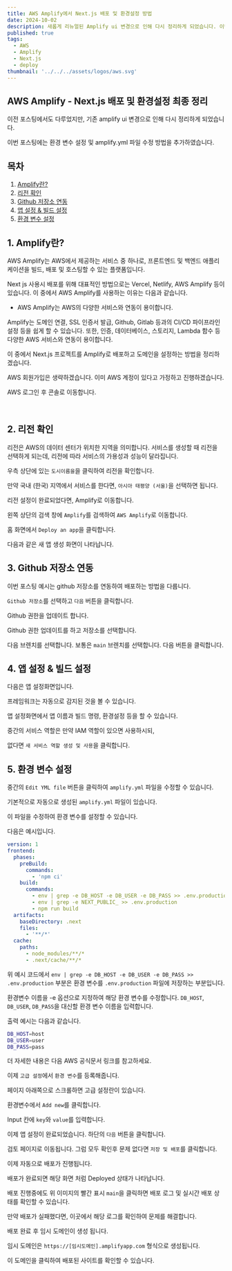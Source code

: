 ```yaml
---
title: AWS Amplify에서 Next.js 배포 및 환경설정 방법
date: 2024-10-02
description: 새롭게 리뉴얼된 Amplify ui 변경으로 인해 다시 정리하게 되었습니다. 이번 포스팅에서는 AWS Amplify를 사용하여 Next.js 프로젝트를 배포하는 방법을 정리하겠습니다.
published: true
tags:
  - AWS
  - Amplify
  - Next.js
  - deploy
thumbnail: '../../../assets/logos/aws.svg'
---
```


## AWS Amplify - Next.js 배포 및 환경설정 최종 정리

이전 포스팅에서도 다루었지만, 기존 amplify ui 변경으로 인해 다시 정리하게 되었습니다.

이번 포스팅에는 환경 변수 설정 및 amplify.yml 파일 수정 방법을 추가하였습니다.

## 목차

1. [Amplify란?](#1.-Amplify란?)
2. [리전 확인](#2.-리전-확인)
3. [Github 저장소 연동](#3.-Github-저장소-연동)
4. [앱 설정 & 빌드 설정](#4.-앱-설정-&-빌드-설정)
5. [환경 변수 설정](#5.-환경-변수-설정)

## 1. Amplify란?

AWS Amplify는 AWS에서 제공하는 서비스 중 하나로, 프론트엔드 및 백엔드 애플리케이션을 빌드, 배포 및 호스팅할 수 있는 플랫폼입니다.

Next js 사용시 배포를 위해 대표적인 방법으로는 Vercel, Netlify, AWS Amplify 등이 있습니다. 이 중에서 AWS Amplify를 사용하는 이유는 다음과 같습니다.

- AWS Amplify는 AWS의 다양한 서비스와 연동이 용이합니다.

Amplify는 도메인 연결, SSL 인증서 발급, Github, Gitlab 등과의 CI/CD 파이프라인 설정 등을 쉽게 할 수 있습니다. 또한, 인증, 데이터베이스, 스토리지, Lambda 함수 등 다양한 AWS 서비스와 연동이 용이합니다.

이 중에서 Next.js 프로젝트를 Amplify로 배포하고 도메인을 설정하는 방법을 정리하겠습니다.

AWS 회원가입은 생략하겠습니다. 이미 AWS 계정이 있다고 가정하고 진행하겠습니다.

AWS 로그인 후 콘솔로 이동합니다.

<MDXImage src="./images/console.png" alt="AWS Console" width="100%" />

<br />

<MDXAlert
  type="info"
  message="콘솔로 이동 후 우선 매우 중요한 리전부터 확인을 해야합니다!"
/>

## 2. 리전 확인

리전은 AWS의 데이터 센터가 위치한 지역을 의미합니다. 서비스를 생성할 때 리전을 선택하게 되는데, 리전에 따라 서비스의 가용성과 성능이 달라집니다.

우측 상단에 있는 `도시이름을`을 클릭하여 리전을 확인합니다.

만약 국내 (한국) 지역에서 서비스를 한다면, `아시아 태평양 (서울)`을 선택하면 됩니다.

<MDXImage src="./images/region.png" alt="리전 선택" width="100%" />

리전 설정이 완료되었다면, Amplify로 이동합니다.

왼쪽 상단의 검색 창에 `Amplify`를 검색하여 `AWS Amplify`로 이동합니다.

<MDXImage src="./images/home.png" alt="AWS Amplify 홈 화면" width="100%" />

홈 화면에서 `Deploy an app`을 클릭합니다.

다음과 같은 새 앱 생성 화면이 나타납니다.

<MDXImage src="./images/create-app.png" alt="새 앱 생성 화면" width="100%" />

## 3. Github 저장소 연동

이번 포스팅 예시는 github 저장소를 연동하여 배포하는 방법을 다룹니다.

`Github 저장소`를 선택하고 `다음` 버튼을 클릭합니다.

Github 권한을 업데이트 합니다.

Github 권한 업데이트를 하고 저장소를 선택합니다.

<MDXImage
  src="./images/github-select.png"
  alt="Github 저장소 선택"
  width="100%"
/>

다음 브렌치를 선택합니다. 보통은 `main` 브렌치를 선택합니다. 다음 버튼을 클릭합니다.

## 4. 앱 설정 & 빌드 설정

다음은 앱 설정화면입니다.

<MDXImage src="./images/setting.png" alt="앱 설정 화면" width="100%" />

프레임워크는 자동으로 감지된 것을 볼 수 있습니다.

앱 설정화면에서 앱 이름과 빌드 명령, 환경설정 등을 할 수 있습니다.

중간의 서비스 역할은 만약 IAM 역할이 있으면 사용하시되,

없다면 `새 서비스 역할 생성 및 사용`을 클릭합니다.

<MDXAlert
  type="info"
  message="만약 환경 변수(.env)가 있다면 다음과 같이 설정합니다."
/>

## 5. 환경 변수 설정

중간의 `Edit YML file` 버튼을 클릭하여 `amplify.yml` 파일을 수정할 수 있습니다.

<MDXImage src="./images/yml.png" alt="amplify.yml 수정 화면" width="100%" />

기본적으로 자동으로 생성된 `amplify.yml` 파일이 있습니다.

이 파일을 수정하여 환경 변수를 설정할 수 있습니다.

다음은 예시입니다.

```yml
version: 1
frontend:
  phases:
    preBuild:
      commands:
        - 'npm ci'
    build:
      commands:
        - env | grep -e DB_HOST -e DB_USER -e DB_PASS >> .env.production
        - env | grep -e NEXT_PUBLIC_ >> .env.production
        - npm run build
  artifacts:
    baseDirectory: .next
    files:
      - '**/*'
  cache:
    paths:
      - node_modules/**/*
      - .next/cache/**/*
```

위 예시 코드에서 `env | grep -e DB_HOST -e DB_USER -e DB_PASS >> .env.production` 부분은 환경 변수를 `.env.production` 파일에 저장하는 부분입니다.

환경변수 이름을 -e 옵션으로 지정하여 해당 환경 변수를 수정합니다. `DB_HOST`, `DB_USER`, `DB_PASS`을 대신할 환경 변수 이름을 입력합니다.

출력 예시는 다음과 같습니다.

```bash title=".env.production"
DB_HOST=host
DB_USER=user
DB_PASS=pass
```

더 자세한 내용은 다음 AWS 공식문서 링크를 참고하세요.

<MDXLink
  href="https://docs.aws.amazon.com/ko_kr/amplify/latest/userguide/ssr-environment-variables.html"
  title="Amplify 환경 변수 설정"
/>

이제 `고급 설정`에서 `환경 변수`를 등록해줍니다.

페이지 아래쪽으로 스크롤하면 고급 설정란이 있습니다.

환경변수에서 `Add new`를 클릭합니다.

<MDXImage src="./images/env.png" alt="환경 변수 설정" width="100%" />

Input 칸에 `key`와 `value`를 입력합니다.

이제 앱 설정이 완료되었습니다. 하단의 `다음` 버튼을 클릭합니다.

검토 페이지로 이동됩니다. 그럼 모두 확인후 문제 없다면 `저장 및 배포`를 클릭합니다.

이제 자동으로 배포가 진행됩니다.

<MDXImage src="./images/deploy.png" alt="배포 진행 화면" width="100%" />

배포가 완료되면 해당 화면 처럼 Deployed 상태가 나타납니다.

배포 진행중에도 위 이미지의 빨간 표시 `main`을 클릭하면 배포 로그 및 실시간 배포 상태를 확인할 수 있습니다.

만약 배포가 실패했다면, 이곳에서 해당 로그를 확인하여 문제를 해결합니다.

배포 완료 후 임시 도메인이 생성 됩니다.

임시 도메인은 `https://[임시도메인].amplifyapp.com` 형식으로 생성됩니다.

이 도메인을 클릭하여 배포된 사이트를 확인할 수 있습니다.
